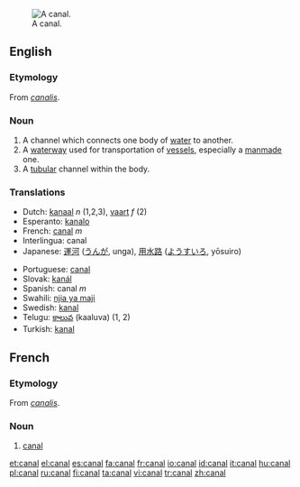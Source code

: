 [[Image:Mittellandkanal near minden germany.jpg|thumb|right|A canal.]]
==English==

=== Etymology ===
From {{L.}} ''[[canalis]]''.

=== Noun ===
{{wikipedia}}{{en-noun}}
# A channel which connects one body of [[water]] to another.
# A [[waterway]] used for transportation of [[vessel]]s, especially a [[manmade]] one.
# A [[tubular]] channel within the body.

===Translations===
{{top}}
*Dutch: [[kanaal]] ''n'' (1,2,3), [[vaart]] ''f'' (2)
*Esperanto: [[kanalo]]
*French: [[#French|canal]] ''m''
*Interlingua: canal
*Japanese: [[運河]] ([[うんが]], unga), [[用水路]] ([[ようすいろ]], yōsuiro)
{{mid}}
*Portuguese: [[#Portuguese|canal]] {{m}}
*Slovak: [[kanál]]
*Spanish: canal ''m''
*Swahili: [[njia ya maji]]
*Swedish: [[kanal]]
*Telugu: [[కాలువ]] (kaaluva) (1, 2)
*Turkish: [[kanal]]
{{bottom}}

==French==
=== Etymology ===
From {{L.}} ''[[canalis]]''.
=== Noun ===
{{fr-noun-reg-aux|m|can|al}}
#[[#English|canal]]

[[et:canal]]
[[el:canal]]
[[es:canal]]
[[fa:canal]]
[[fr:canal]]
[[io:canal]]
[[id:canal]]
[[it:canal]]
[[hu:canal]]
[[pl:canal]]
[[ru:canal]]
[[fi:canal]]
[[ta:canal]]
[[vi:canal]]
[[tr:canal]]
[[zh:canal]]